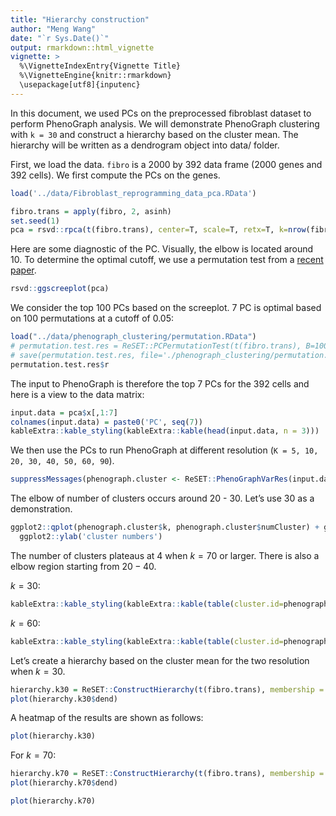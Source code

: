```yaml
---
title: "Hierarchy construction"
author: "Meng Wang"
date: "`r Sys.Date()`"
output: rmarkdown::html_vignette
vignette: >
  %\VignetteIndexEntry{Vignette Title}
  %\VignetteEngine{knitr::rmarkdown}
  \usepackage[utf8]{inputenc}
---
```


In this document, we used PCs on the preprocessed fibroblast dataset to perform PhenoGraph analysis. We will demonstrate PhenoGraph clustering with `k = 30` and construct a hierarchy based on the cluster mean. The hierarchy will be written as a dendrogram object into data/ folder. 

First, we load the data. `fibro` is a 2000 by 392 data frame (2000 genes and 392 cells). We first compute the PCs on the genes. 
```r
load('../data/Fibroblast_reprogramming_data_pca.RData')

fibro.trans = apply(fibro, 2, asinh)
set.seed(1)
pca = rsvd::rpca(t(fibro.trans), center=T, scale=T, retx=T, k=nrow(fibro))
```

Here are some diagnostic of the PC. Visually, the elbow is located around 10. To determine the optimal cutoff, we use a permutation test from a [recent paper](https://portals.broadinstitute.org/single_cell/study/small-intestinal-epithelium).

```r
rsvd::ggscreeplot(pca)
```

We consider the top 100 PCs based on the screeplot. 7 PC is optimal based on 100 permutations at a cutoff of 0.05:

```r
load("../data/phenograph_clustering/permutation.RData")
# permutation.test.res = ReSET::PCPermutationTest(t(fibro.trans), B=100, threshold=0.05, seed=1)
# save(permutation.test.res, file='./phenograph_clustering/permutation.RData')
permutation.test.res$r
```

The input to PhenoGraph is therefore the top 7 PCs for the 392 cells and here is a view to the data matrix:

```r
input.data = pca$x[,1:7]
colnames(input.data) = paste0('PC', seq(7))
kableExtra::kable_styling(kableExtra::kable(head(input.data, n = 3)))
```

We then use the PCs to run PhenoGraph at different resolution (`K = 5, 10, 20, 30, 40, 50, 60, 90`).

```r
suppressMessages(phenograph.cluster <- ReSET::PhenoGraphVarRes(input.data, K=seq(10, 100, by=10)))
```

The elbow of number of clusters occurs around 20 - 30. Let's use 30 as a demonstration. 
```r
ggplot2::qplot(phenograph.cluster$k, phenograph.cluster$numCluster) + ggplot2::theme_classic() + ggplot2::xlab('k') +
  ggplot2::ylab('cluster numbers')
```

The number of clusters plateaus at 4 when $k = 70$ or larger. There is also a elbow region starting from $20 - 40$. 

$k = 30$:
```r
kableExtra::kable_styling(kableExtra::kable(table(cluster.id=phenograph.cluster$membership[,'30'])))
```

$k = 60$:
```r
kableExtra::kable_styling(kableExtra::kable(table(cluster.id=phenograph.cluster$membership[,'70'])))
```

Let's create a hierarchy based on the cluster mean for the two resolution when $k = 30$. 

```r
hierarchy.k30 = ReSET::ConstructHierarchy(t(fibro.trans), membership = phenograph.cluster$membership[,'30'], mean)
plot(hierarchy.k30$dend)
```

A heatmap of the results are shown as follows:

```r
plot(hierarchy.k30)
```

For $k = 70$: 

```r
hierarchy.k70 = ReSET::ConstructHierarchy(t(fibro.trans), membership = phenograph.cluster$membership[,'70'], mean)
plot(hierarchy.k70$dend)
```

```r
plot(hierarchy.k70)
```
